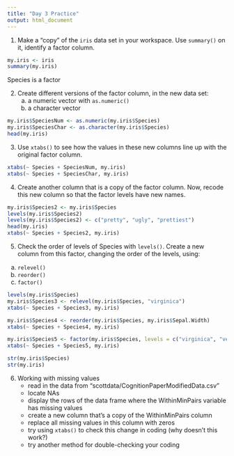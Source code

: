 ```yaml
---
title: "Day 3 Practice"
output: html_document
---
```


1. Make a "copy" of the `iris` data set in your workspace. Use `summary()` on it, identify a factor column.

```r
my.iris <- iris
summary(my.iris)
```

Species is a factor

2. Create different versions of the factor column, in the new data set:
   a. a numeric vector with `as.numeric()`
   b. a character vector
   
```r
my.iris$SpeciesNum <- as.numeric(my.iris$Species)
my.iris$SpeciesChar <- as.character(my.iris$Species)
head(my.iris)
```

3. Use `xtabs()` to see how the values in these new columns line up with the original factor column.

```r
xtabs(~ Species + SpeciesNum, my.iris)
xtabs(~ Species + SpeciesChar, my.iris)
```

4. Create another column that is a copy of the factor column. Now, recode this new column so that the factor levels have new names. 

```r
my.iris$Species2 <- my.iris$Species
levels(my.iris$Species2) 
levels(my.iris$Species2) <- c("pretty", "ugly", "prettiest")
head(my.iris)
xtabs(~ Species + Species2, my.iris)
```

5. Check the order of levels of Species with `levels()`. Create a new column from this factor, changing the order of the levels, using:
  a. `relevel()`
  b. `reorder()`
  c. `factor()`

```r
levels(my.iris$Species)
my.iris$Species3 <- relevel(my.iris$Species, "virginica")
xtabs(~ Species + Species3, my.iris)

my.iris$Species4 <- reorder(my.iris$Species, my.iris$Sepal.Width)
xtabs(~ Species + Species4, my.iris)

my.iris$Species5 <- factor(my.iris$Species, levels = c("virginica", "versicolor", "setosa"))
xtabs(~ Species + Species5, my.iris)

str(my.iris$Species)
str(my.iris)
```

6. Working with missing values
   - read in the data from "scottdata/CognitionPaperModifiedData.csv"
   - locate NAs
   - display the rows of the data frame where the WithinMinPairs variable has missing values
   - create a new column that's a copy of the WithinMinPairs column
   - replace all missing values in this column with zeros
   - try using `xtabs()` to check this change in coding (why doesn't this work?)
   - try another method for double-checking your coding

```r

```

